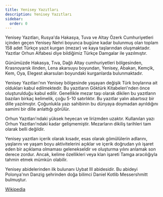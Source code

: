 ```yaml
---
title: Yenisey Yazıtları
description: Yenisey Yazıtları
sidebar:
  order: 0
---
```


Yenisey Yazıtları, Rusya'da Hakasya, Tuva ve Altay Özerk Cumhuriyetleri içinden geçen Yenisey Nehri boyunca bugüne kadar bulunmuş olan toplam 158 adet Türkçe yazıt kurgan (mezar) ve kaya taşlarından oluşmaktadır. Yazıtlar Orhun Alfabesi diye bildiğimiz Türkçe Damgalar ile yazılmıştır.

Günümüzde Hakasya, Tıva, Dağlı Altay cumhuriyetleri bölgesinden, Krasnoyarsk ilinden, Lena akarsuyu boyundan, Yenisey, Abakan, Kemçik, Kem, Oya, Elegest akarsuları boyundaki kurganlarda bulunmaktadır.

Yenisey Yazıtları'nın Yenisey bölgesinde yaşayan değişik Türk boylarına ait oldukları kabul edilmektedir. Bu yazıtların Göktürk Kitabeleri'nden önce oluşturulduğu kabul edilir. Genellikle mezar taşı olarak dikilen bu yazıtların bazıları birkaç kelimelik, çoğu 5-10 satırlıktır. Bu yazıtlar yalın abartısız bir dille yazılmıştır. Çoğunlukla yazı sahibinin bu dünyaya doymadan ayrıldığını samimi bir dille anlattığı görülür.

Orhun Yazıtları'ndaki yüksek heyecan ve lirizmden uzaktır. Kullanılan yazı Orhun Yazıtları'ndaki kadar gelişmemiştir. Mezarların dikiliş tarihleri tam olarak belli değildir.

Yenisey yazıtları içerik olarak kısadır, esas olarak gömülülerin adlarını, yaşlarını ve yaşam boyu aktivitelerini açıklar ve içerik doğrudan yılı işaret eden bir açıklama olmaması gelenekseldir ve oluşturma yılını anlamak son derece zordur. Ancak, kelime özellikleri veya klan işareti Tamga aracılığıyla tahmin etmek mümkün olabilir.

Yenisey abidelerinden ilk bulunanı Uybat III abidesidir. Bu abideyi Polonya'nın Danzig şehrinden doğa bilimci Daniel Kotlib Messershmitt bulmuştur.

[Wikipedia](https://tr.wikipedia.org/wiki/Yenisey_Yaz%C4%B1tlar%C4%B1)

